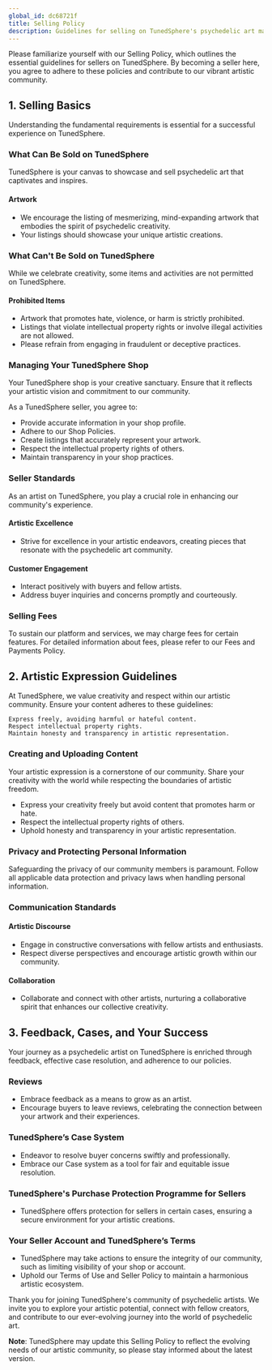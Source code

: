```yaml
---
global_id: dc68721f
title: Selling Policy
description: Guidelines for selling on TunedSphere's psychedelic art marketplace.
---
```


Please familiarize yourself with our Selling Policy, which outlines the essential guidelines for sellers on TunedSphere. By becoming a seller here, you agree to adhere to these policies and contribute to our vibrant artistic community.

## 1. Selling Basics

Understanding the fundamental requirements is essential for a successful experience on TunedSphere.

### What Can Be Sold on TunedSphere

TunedSphere is your canvas to showcase and sell psychedelic art that captivates and inspires.

#### Artwork

- We encourage the listing of mesmerizing, mind-expanding artwork that embodies the spirit of psychedelic creativity.
- Your listings should showcase your unique artistic creations.

### What Can't Be Sold on TunedSphere

While we celebrate creativity, some items and activities are not permitted on TunedSphere.

#### Prohibited Items

- Artwork that promotes hate, violence, or harm is strictly prohibited.
- Listings that violate intellectual property rights or involve illegal activities are not allowed.
- Please refrain from engaging in fraudulent or deceptive practices.

### Managing Your TunedSphere Shop

Your TunedSphere shop is your creative sanctuary. Ensure that it reflects your artistic vision and commitment to our community.

As a TunedSphere seller, you agree to:

- Provide accurate information in your shop profile.
- Adhere to our Shop Policies.
- Create listings that accurately represent your artwork.
- Respect the intellectual property rights of others.
- Maintain transparency in your shop practices.

### Seller Standards

As an artist on TunedSphere, you play a crucial role in enhancing our community's experience.

#### Artistic Excellence

- Strive for excellence in your artistic endeavors, creating pieces that resonate with the psychedelic art community.

#### Customer Engagement

- Interact positively with buyers and fellow artists.
- Address buyer inquiries and concerns promptly and courteously.

### Selling Fees

To sustain our platform and services, we may charge fees for certain features. For detailed information about fees, please refer to our Fees and Payments Policy.

## 2. Artistic Expression Guidelines

At TunedSphere, we value creativity and respect within our artistic community. Ensure your content adheres to these guidelines:

    Express freely, avoiding harmful or hateful content.
    Respect intellectual property rights.
    Maintain honesty and transparency in artistic representation.

### Creating and Uploading Content

Your artistic expression is a cornerstone of our community. Share your creativity with the world while respecting the boundaries of artistic freedom.

- Express your creativity freely but avoid content that promotes harm or hate.
- Respect the intellectual property rights of others.
- Uphold honesty and transparency in your artistic representation.

### Privacy and Protecting Personal Information

Safeguarding the privacy of our community members is paramount. Follow all applicable data protection and privacy laws when handling personal information.

### Communication Standards

#### Artistic Discourse

- Engage in constructive conversations with fellow artists and enthusiasts.
- Respect diverse perspectives and encourage artistic growth within our community.

#### Collaboration

- Collaborate and connect with other artists, nurturing a collaborative spirit that enhances our collective creativity.

## 3. Feedback, Cases, and Your Success

Your journey as a psychedelic artist on TunedSphere is enriched through feedback, effective case resolution, and adherence to our policies.

### Reviews

- Embrace feedback as a means to grow as an artist.
- Encourage buyers to leave reviews, celebrating the connection between your artwork and their experiences.

### TunedSphere’s Case System

- Endeavor to resolve buyer concerns swiftly and professionally.
- Embrace our Case system as a tool for fair and equitable issue resolution.

### TunedSphere's Purchase Protection Programme for Sellers

- TunedSphere offers protection for sellers in certain cases, ensuring a secure environment for your artistic creations.

### Your Seller Account and TunedSphere’s Terms

- TunedSphere may take actions to ensure the integrity of our community, such as limiting visibility of your shop or account.
- Uphold our Terms of Use and Seller Policy to maintain a harmonious artistic ecosystem.

Thank you for joining TunedSphere's community of psychedelic artists. We invite you to explore your artistic potential, connect with fellow creators, and contribute to our ever-evolving journey into the world of psychedelic art.

**Note**: TunedSphere may update this Selling Policy to reflect the evolving needs of our artistic community, so please stay informed about the latest version.
